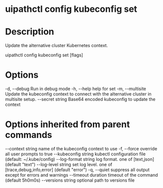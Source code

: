 ﻿# uipathctl config kubeconfig set

# Description

Update the alternative cluster Kubernetes context.

uipathctl config kubeconfig set [flags]

# Options

-d, --debug           Run in debug mode
  -h, --help            help for set
  -m, --multisite       Update the kubeconfig context to connect with the alternative cluster in multisite setup.
      --secret string   Base64 encoded kubeconfig to update the context

# Options inherited from parent commands

--context string      name of the kubeconfig context to use
  -f, --force               override all user prompts to true
      --kubeconfig string   kubectl configuration file (default: ~/.kube/config)
      --log-format string   log format. one of [text,json] (default "text")
      --log-level string    set log level. one of [trace,debug,info,error] (default "error")
  -q, --quiet               suppress all output except for errors and warnings
      --timeout duration    timeout of the command (default 5h0m0s)
      --versions string     optional path to versions file
